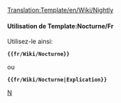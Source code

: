 <noinclude>[[Translation:Template/en/Wiki/Nightly]]</noinclude><noinclude>

</noinclude>
{{fr/Fenêtre de message| type  = annonce
| image = en/NightlyIcon.png
| texte = <strong>Constructions de nuit</strong><br />Les fonctionnalités mentionnées dans cette section ne sont actuellement disponibles que dans les versions non en production, comme les [[fr/Archive/Community/Construction de nuit|constructions de nuit]], les bêtas ou les versions candidates. {{{1|}}}
}}
<noinclude>

====Utilisation de Template:Nocturne/Fr====
Utilisez-le ainsi:

 '''<nowiki>{{fr/Wiki/Nocturne}}</nowiki>'''

ou

 '''<nowiki>{{fr/Wiki/Nocturne|Explication}}</nowiki>'''

[[Category:fr/Manual/Base Set/Infobox|N]]</noinclude>